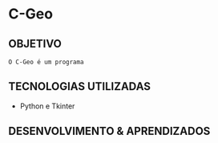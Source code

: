 # C-Geo

## OBJETIVO
    O C-Geo é um programa 


## TECNOLOGIAS UTILIZADAS

+ Python e Tkinter

## DESENVOLVIMENTO & APRENDIZADOS

